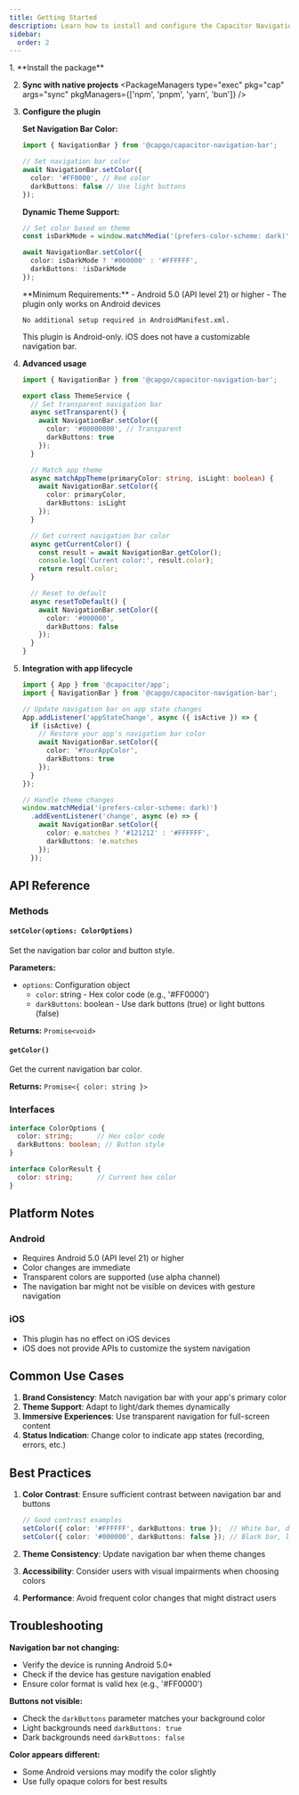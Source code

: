 ```yaml
---
title: Getting Started
description: Learn how to install and configure the Capacitor Navigation Bar plugin to customize the Android navigation bar color and style.
sidebar:
  order: 2
---
```



<Steps>
1. **Install the package**
   <PackageManagers pkg="@capgo/capacitor-navigation-bar" pkgManagers={['npm', 'pnpm', 'yarn', 'bun']} />

2. **Sync with native projects**
   <PackageManagers type="exec" pkg="cap" args="sync" pkgManagers={['npm', 'pnpm', 'yarn', 'bun']} />

3. **Configure the plugin**

   **Set Navigation Bar Color:**
   ```typescript
   import { NavigationBar } from '@capgo/capacitor-navigation-bar';

   // Set navigation bar color
   await NavigationBar.setColor({
     color: '#FF0000', // Red color
     darkButtons: false // Use light buttons
   });
   ```

   **Dynamic Theme Support:**
   ```typescript
   // Set color based on theme
   const isDarkMode = window.matchMedia('(prefers-color-scheme: dark)').matches;

   await NavigationBar.setColor({
     color: isDarkMode ? '#000000' : '#FFFFFF',
     darkButtons: !isDarkMode
   });
   ```

   <Tabs>
     <TabItem label="Android">
       **Minimum Requirements:**
       - Android 5.0 (API level 21) or higher
       - The plugin only works on Android devices
       
       No additional setup required in AndroidManifest.xml.
     </TabItem>
     <TabItem label="iOS">
       This plugin is Android-only. iOS does not have a customizable navigation bar.
     </TabItem>
   </Tabs>

4. **Advanced usage**
   ```typescript
   import { NavigationBar } from '@capgo/capacitor-navigation-bar';

   export class ThemeService {
     // Set transparent navigation bar
     async setTransparent() {
       await NavigationBar.setColor({
         color: '#00000000', // Transparent
         darkButtons: true
       });
     }

     // Match app theme
     async matchAppTheme(primaryColor: string, isLight: boolean) {
       await NavigationBar.setColor({
         color: primaryColor,
         darkButtons: isLight
       });
     }

     // Get current navigation bar color
     async getCurrentColor() {
       const result = await NavigationBar.getColor();
       console.log('Current color:', result.color);
       return result.color;
     }

     // Reset to default
     async resetToDefault() {
       await NavigationBar.setColor({
         color: '#000000',
         darkButtons: false
       });
     }
   }
   ```

5. **Integration with app lifecycle**
   ```typescript
   import { App } from '@capacitor/app';
   import { NavigationBar } from '@capgo/capacitor-navigation-bar';

   // Update navigation bar on app state changes
   App.addListener('appStateChange', async ({ isActive }) => {
     if (isActive) {
       // Restore your app's navigation bar color
       await NavigationBar.setColor({
         color: '#YourAppColor',
         darkButtons: true
       });
     }
   });

   // Handle theme changes
   window.matchMedia('(prefers-color-scheme: dark)')
     .addEventListener('change', async (e) => {
       await NavigationBar.setColor({
         color: e.matches ? '#121212' : '#FFFFFF',
         darkButtons: !e.matches
       });
     });
   ```
</Steps>

## API Reference

### Methods

#### `setColor(options: ColorOptions)`
Set the navigation bar color and button style.

**Parameters:**
- `options`: Configuration object
  - `color`: string - Hex color code (e.g., '#FF0000')
  - `darkButtons`: boolean - Use dark buttons (true) or light buttons (false)

**Returns:** `Promise<void>`

#### `getColor()`
Get the current navigation bar color.

**Returns:** `Promise<{ color: string }>`

### Interfaces

```typescript
interface ColorOptions {
  color: string;      // Hex color code
  darkButtons: boolean; // Button style
}

interface ColorResult {
  color: string;      // Current hex color
}
```

## Platform Notes

### Android
- Requires Android 5.0 (API level 21) or higher
- Color changes are immediate
- Transparent colors are supported (use alpha channel)
- The navigation bar might not be visible on devices with gesture navigation

### iOS
- This plugin has no effect on iOS devices
- iOS does not provide APIs to customize the system navigation

## Common Use Cases

1. **Brand Consistency**: Match navigation bar with your app's primary color
2. **Theme Support**: Adapt to light/dark themes dynamically
3. **Immersive Experiences**: Use transparent navigation for full-screen content
4. **Status Indication**: Change color to indicate app states (recording, errors, etc.)

## Best Practices

1. **Color Contrast**: Ensure sufficient contrast between navigation bar and buttons
   ```typescript
   // Good contrast examples
   setColor({ color: '#FFFFFF', darkButtons: true });  // White bar, dark buttons
   setColor({ color: '#000000', darkButtons: false }); // Black bar, light buttons
   ```

2. **Theme Consistency**: Update navigation bar when theme changes
3. **Accessibility**: Consider users with visual impairments when choosing colors
4. **Performance**: Avoid frequent color changes that might distract users

## Troubleshooting

**Navigation bar not changing:**
- Verify the device is running Android 5.0+
- Check if the device has gesture navigation enabled
- Ensure color format is valid hex (e.g., '#FF0000')

**Buttons not visible:**
- Check the `darkButtons` parameter matches your background color
- Light backgrounds need `darkButtons: true`
- Dark backgrounds need `darkButtons: false`

**Color appears different:**
- Some Android versions may modify the color slightly
- Use fully opaque colors for best results
